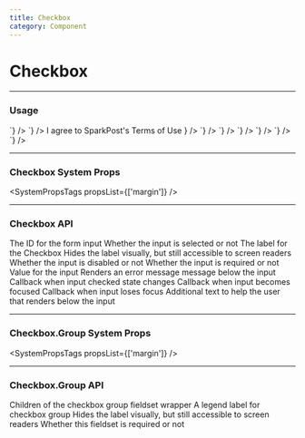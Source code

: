 ```yaml
---
title: Checkbox
category: Component
---
```



# Checkbox

---

### Usage

<LiveCode>
  <LiveCode.Content
    title="Basic"
    code={`
      <Checkbox id="id" label="Check Me" />
    `}
  />
  <LiveCode.Content
    title="Without Label"
    code={`
      <Checkbox id="id" label="Check Me" labelHidden />
    `}
  />
  <LiveCode.Content
    title="with JSX in Label"
    code={`
      <Checkbox
        id="id"
        label={
          <span>
            I agree to SparkPost's <UnstyledLink>Terms of Use</UnstyledLink>
          </span>
        }
      />
    `}
  />
  <LiveCode.Content
    title="Disabled"
    code={`
      <>
        <Checkbox id="id5" label="Disabled" disabled />
        <Checkbox id="id6" label="Disabled Checked" disabled checked />
      </>
    `}
  />
  <LiveCode.Content
    title="With Help Text"
    code={`
      <Checkbox id="id" label="Check Me" helpText="Check this box" />
    `}
  />
  <LiveCode.Content
    title="With Error and Required"
    code={`
      <Checkbox id="id" label="Check Me" error="I'm an error" required />
    `}
  />
  <LiveCode.Content
    title="Group with Label"
    code={`
      <div>
        <Checkbox.Group label="Example">
          <Checkbox id="id2" label="Check Me" />
          <Checkbox id="id3" label="Check Me" />
          <Checkbox id="id4" label="Check Me" />
        </Checkbox.Group>
      </div>
    `}
  />
  <LiveCode.Content
    title="Group with Hidden Label"
    code={`
      <div>
        <Checkbox.Group label="I'm a group" labelHidden>
          <Checkbox id="id2" label="Check Me" />
          <Checkbox id="id3" label="Check Me" />
          <Checkbox id="id4" label="Check Me" />
        </Checkbox.Group>
      </div>
    `}
  />
</LiveCode>

---

### Checkbox System Props

<SystemPropsTags propsList={['margin']} />

---

### Checkbox API

<Prop name="id" type="string" required>
  The ID for the form input
</Prop>

<Prop name="checked" type="bool">
  Whether the input is selected or not
</Prop>

<Prop name="label" type="node">
  The label for the Checkbox
</Prop>

<Prop name="labelHidden" type="bool">
  Hides the label visually, but still accessible to screen readers
</Prop>

<Prop name="disabled" type="bool">
  Whether the input is disabled or not
</Prop>

<Prop name="required" type="bool">
  Whether the input is required or not
</Prop>

<Prop name="value" type="string">
  Value for the input
</Prop>

<Prop name="error" type="string">
  Renders an error message message below the input
</Prop>

<Prop name="onChange" type="function" defaultValue="(e) => void">
  Callback when input checked state changes
</Prop>

<Prop name="onFocus" type="function" defaultValue="(e) => void">
  Callback when input becomes focused
</Prop>

<Prop name="onBlur" type="function" defaultValue="(e) => void">
  Callback when input loses focus
</Prop>

<Prop name="helpText" type="node">
  Additional text to help the user that renders below the input
</Prop>

---

### Checkbox.Group System Props

<SystemPropsTags propsList={['margin']} />

---

### Checkbox.Group API

<Prop name="children" type="node" required>
  Children of the checkbox group fieldset wrapper
</Prop>

<Prop name="label" type="node" required>
  A legend label for checkbox group
</Prop>

<Prop name="labelHidden" type="bool">
  Hides the label visually, but still accessible to screen readers
</Prop>

<Prop name="required" type="bool">
  Whether this fieldset is required or not
</Prop>
